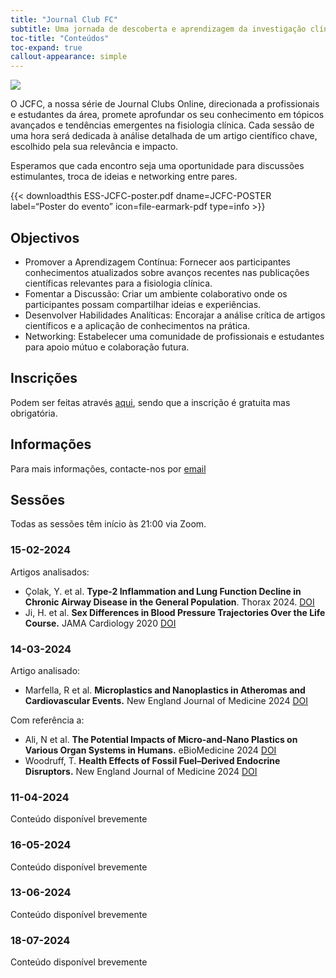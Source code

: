 ```yaml
---
title: "Journal Club FC"
subtitle: Uma jornada de descoberta e aprendizagem da investigação clínica mais relevante em fisiologia clínica!
toc-title: "Conteúdos"
toc-expand: true
callout-appearance: simple
---
```


![](ESS-JCFC-header.jpg)

O JCFC, a nossa série de Journal Clubs Online, direcionada a profissionais e estudantes da área, promete aprofundar os seu conhecimento em tópicos avançados e tendências emergentes na fisiologia clínica. 
Cada sessão de uma hora será dedicada à análise detalhada de um artigo científico chave, escolhido pela sua relevância e impacto. 

Esperamos que cada encontro seja uma oportunidade para discussões estimulantes, troca de ideias e networking entre pares.

{{< downloadthis ESS-JCFC-poster.pdf dname=JCFC-POSTER label="Poster do evento" icon=file-earmark-pdf type=info >}}

## Objectivos

- Promover a Aprendizagem Contínua: Fornecer aos participantes conhecimentos atualizados sobre avanços recentes nas publicações científicas relevantes para a fisiologia clínica.
- Fomentar a Discussão: Criar um ambiente colaborativo onde os participantes possam compartilhar ideias e experiências.
- Desenvolver Habilidades Analíticas: Encorajar a análise crítica de artigos científicos e a aplicação de conhecimentos na prática.
- Networking: Estabelecer uma comunidade de profissionais e estudantes para apoio mútuo e colaboração futura.

## Inscrições

Podem ser feitas através [aqui](https://formacao.ess.ipp.pt/v1/principal/home/index.php?page=verForm&id=2342), sendo que a inscrição é gratuita mas obrigatória.

::: {.callout-note}
## Informações
Para mais informações, contacte-nos por [email](mailto:mail@fisiologiaclinica.eu)
:::


## Sessões

Todas as sessões têm início às 21:00 via Zoom.

### 15-02-2024

Artigos analisados:

- Çolak, Y. et al. **Type-2 Inflammation and Lung Function Decline in Chronic Airway Disease in the General Population**. Thorax 2024. [DOI](https://doi.org/10.1136/thorax-2023-220972)
- Ji, H. et al. **Sex Differences in Blood Pressure Trajectories Over the Life Course.** JAMA Cardiology 2020 [DOI](https://doi.org/10.1001/jamacardio.2019.5306)

### 14-03-2024

Artigo analisado:

- Marfella, R et al. **Microplastics and Nanoplastics in Atheromas and Cardiovascular Events.** New England Journal of Medicine 2024 [DOI](https://doi.org/10.1056/NEJMoa2309822)

Com referência a:

- Ali, N et al. **The Potential Impacts of Micro-and-Nano Plastics on Various Organ Systems in Humans.** eBioMedicine 2024 [DOI](https://doi.org/10.1016/j.ebiom.2023.104901)
- Woodruff, T. **Health Effects of Fossil Fuel–Derived Endocrine Disruptors.** New England Journal of Medicine 2024 [DOI](https://doi.org/10.1056/NEJMra2300476)

### 11-04-2024

Conteúdo disponível brevemente

### 16-05-2024

Conteúdo disponível brevemente

### 13-06-2024

Conteúdo disponível brevemente

### 18-07-2024

Conteúdo disponível brevemente
